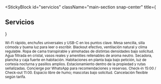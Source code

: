
<StickyBlock
  id="servicios"
  className="main-section snap-center"
  title={<Reveal preset="left" distance={36}><h2 className="text-2xl md:text-4xl font-semibold">Servicios</h2></Reveal>}
>
  <Sub id="conectividad" preset="up">
    Wi-Fi rápido, enchufes universales y USB-C en los puntos clave. Mesa sencilla, silla cómoda
    y buena luz para leer o escribir.
  </Sub>

  <Sub id="confort_termico" preset="left">
    Blackout efectivo, ventilación natural y clima regulable. Ropa de cama transpirable y
    almohadas de distintas densidades bajo solicitud.
  </Sub>

  <Sub id="agua_amenities" preset="right">
    Agua filtrada en cristal, vasos reales y amenities rellenables de aroma neutro.
    Secadora, plancha y caja fuerte en habitación.
  </Sub>

  <Sub id="accesibilidad" preset="fade">
    Habitaciones en planta baja bajo petición, luz de cortesía nocturna y pasillos amplios.
    Estacionamiento dentro de la propiedad y rutas señalizadas.
  </Sub>

  <Sub id="concierge" preset="up">
    Concierge por WhatsApp para recomendaciones y reservas. Check-in 15:00 / Check-out 11:00.
    Espacio libre de humo; mascotas bajo solicitud. Cancelación flexible según tarifa.
  </Sub>
</StickyBlock>
